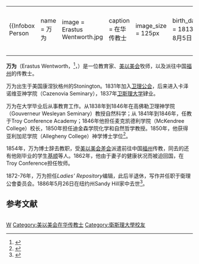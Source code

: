 {|align="right" 
|{{Infobox Person
| name   = 万为
| image     = Erastus Wentworth.jpg
| caption  = 在华传教士
| image_size  = 125px
| birth_date  = 1813年8月5日
| birth_place = 美国康涅狄格州Stonington
| death_date  = {{death date and age|1886|5|26|1813|8|5}}
| death_place = 美国纽约州Sandy Hill
}}
|-
|}
'''万为'''（Erastus Wentworth，<ref>{{cite web  |url=http://library.mgst.org.tw/50years/2/21.htm  |title=中華基督教衛理公會在中國發展史(1835-1949)  |accessdate=9 November 2008  |work=  |publisher=  |date=  |archive-date=2017-12-02  |archive-url=https://web.archive.org/web/20171202212143/http://library.mgst.org.tw/50years/2/21.htm  |dead-url=yes  }}</ref>，{{bd|1813年|8月5日|1886年|5月26日}}）是一位教育家、[[美以美会|美以美会]]牧师，以及派往中国[[福州|福州]]的传教士。

万为出生于美国康涅狄格州的Stonington。1831年加入[[卫理公会|卫理公会]]，后来进入卡泽诺维亚神学院（Cazenovia Seminary），1837年[[卫斯理大学|卫斯理大学]]肄业。

万为在大学毕业后从事教育工作。从1838年到1846年在高佛勒卫理神学院（Gouverneur Wesleyan Seminary）教授自然科学；从 1841年到1846年，任教于Troy Conference Academy；1846年他担任麦克凯德利学院（McKendree College）校长，1850年担任迪金森学院化学和自然哲学教授。1850年，他获得亚利加尼学院（Allegheny College）神学博士学位<ref>{{cite web |url=http://geneasearch.com/obituary/obitwentworth.htm |title=Obituary: Erastus Wentworth |accessdate=9 November 2008 |work= |publisher=GeneaSearch.com |date=2007 |deadurl=yes |archiveurl=https://web.archive.org/web/20080524004019/http://geneasearch.com/obituary/obitwentworth.htm |archivedate=2008年5月24日 }}</ref>。

1854年，万为博士辞去教职，受[[美以美会差会|美以美会差会]]派遣前往中国[[福州|福州]]传教，同去的还有他刚毕业的学生[[基顺|基顺]]等人。1862年，他由于妻子的健康状况而被迫回国，在Troy Conference担任牧师。

1872-76年，万为担任''Ladies' Repository''编辑，此后半退休，写作并任职于衛理公會委员会。1886年5月26日在纽约州Sandy Hill家中去世<ref>{{cite web |url=http://chronicles.dickinson.edu/encyclo/w/ed_wentworthE.htm Erastus Wentworth (1813 - 1886) |title=Erastus Wentworth (1813-1886) |accessdate=15 November 2008 |work=Encyclopedia Dickinsonia |publisher=Dickinson College |date= |archive-date=2007-09-12 |archive-url=https://web.archive.org/web/20070912105059/http://chronicles.dickinson.edu/encyclo/w/ed_wentworthE.htm |dead-url=yes }}</ref>。

== 参考文献 ==
<div class="references-small" style="-moz-column-count:2; column-count:2;">
<references />
</div>

{{基督教传教士在福州}}

{{DEFAULTSORT:Wentworth, Erastus}}

[[Category:在华基督教传教士|W]]
[[Category:美以美会在华传教士|Category:美以美会在华传教士]]
[[Category:衛斯理大學校友|Category:衛斯理大學校友]]